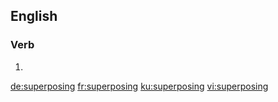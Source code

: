 
==English==

===Verb===
{{head|en|present participle}}

# {{present participle of|superpose|lang=en}}

[[de:superposing]]
[[fr:superposing]]
[[ku:superposing]]
[[vi:superposing]]